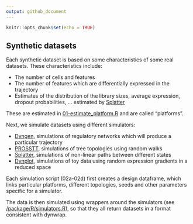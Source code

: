 ```yaml
---
output: github_document
---
```


```r
knitr::opts_chunk$set(echo = TRUE)
```

## Synthetic datasets

Each synthetic dataset is based on some characteristics of some real datasets. These characteristics include:

* The number of cells and features
* The number of features which are differentially expressed in the trajectory
* Estimates of the distribution of the library sizes, average expression, dropout probabilities, ... estimated by [Splatter](https://github.com/Oshlack/splatter)

These are estimated in [01-estimate_platform.R](01-estimate_platform.R) and are called "platforms".

Next, we simulate datasets using different simulators:

* [Dyngen](https://github.com/dynverse/dyngen), simulations of regulatory networks which will produce a particular trajectory
* [PROSSTT](https://github.com/soedinglab/prosstt), simulations of tree topologies using random walks
* [Splatter](https://github.com/Oshlack/splatter), simulations of non-linear paths between different states
* [Dynplot](https://github.com/dynverse/dynplot), simulations of toy data using random expression gradients in a reduced space

Each simulation script (02a-02d) first creates a design dataframe, which links particular platforms, different topologies, seeds and other parameters specific for a simulator.

The data is then simulated using wrappers around the simulators (see [/package/R/simulators.R](/package/R/simulators.R)), so that they all return datasets in a format consistent with dynwrap.
